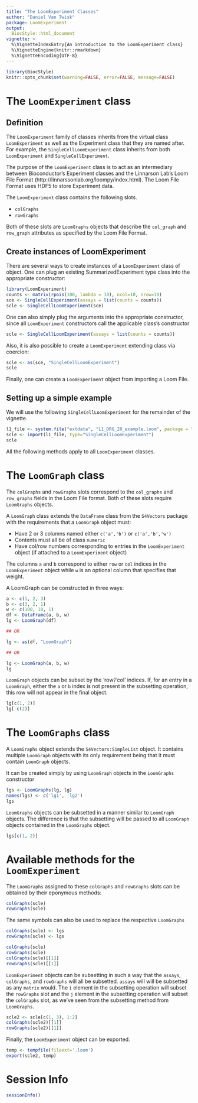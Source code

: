 ```yaml
---
title: "The LoomExperiment Classes"
author: "Daniel Van Twisk"
package: LoomExperiment
output:
  BiocStyle::html_document
vignette: >
  %\VignetteIndexEntry{An introduction to the LoomExperiment class}
  %\VignetteEngine{knitr::rmarkdown}
  %\VignetteEncoding{UTF-8}
---
```


```r
library(BiocStyle)
knitr::opts_chunk$set(warning=FALSE, error=FALSE, message=FALSE)
```

# The `LoomExperiment` class

## Definition

The `LoomExperiment` family of classes inherits from the virtual class `LoomExperiment` as well as the Experiment class that they are named after. For example, the `SingleCellLoomExperiment` class inherits from both `LoomExperiment` and `SingleCellExperiment`.

The purpose of the `LoomExperiment` class is to act as an intermediary between Bioconductor's Experiment classes and the Linnarson Lab's Loom File Format (http://linnarssonlab.org/loompy/index.html).  The Loom File Format uses HDF5 to store Experiment data.

The `LoomExperiment` class contains the following slots.

* `colGraphs`
* `rowGraphs`

Both of these slots are `LoomGraphs` objects that describe the `col_graph` and `row_graph` attributes as specified by the Loom File Format.

## Create instances of LoomExperiment

There are several  ways to create instances of a `LoomExperiment` class of object.  One can plug an existing SummarizedExperiment type class into the appropriate constructor:

```r
library(LoomExperiment)
counts <- matrix(rpois(100, lambda = 10), ncol=10, nrow=10)
sce <- SingleCellExperiment(assays = list(counts = counts))
scle <- SingleCellLoomExperiment(sce)
```

One can also simply plug the arguments into the appropriate constructor, since all `LoomExperiment` constructors call the applicable class's constructor

```r
scle <- SingleCellLoomExperiment(assays = list(counts = counts))
```

Also, it is also possible to create a `LoomExperiment` extending class via coercion:

```r
scle <- as(sce, "SingleCellLoomExperiment")
scle
```

Finally, one can create a `LoomExperiment` object from importing a Loom File.

## Setting up a simple example

We will use the following `SingleCellLoomExperiment` for the remainder of the vignette.

```r
l1_file <- system.file("extdata", "L1_DRG_20_example.loom", package = "LoomExperiment")
scle <- import(l1_file, type="SingleCellLoomExperiment")
scle
```

All the following methods apply to all `LoomExperiment` classes.

# The `LoomGraph` class

The `colGraphs` and `rowGraphs` slots correspond to the `col_graphs` and `row_graphs` fields in the Loom File format.  Both of these slots require `LoomGraphs` objects.

A `LoomGraph` class extends the `DataFrame` class from the `S4Vectors` package with the requirements that a `LoomGraph` object must:

* Have 2 or 3 columns named either `c('a','b')` or `c('a','b','w')`
* Contents must all be of class `numeric`
* Have col/row numbers corresponding to entries in the `LoomExperiment` object (if attached to a `LoomExperiment` object)

The columns `a` and `b` correspond to either `row` or `col` indices in the `LoomExperiment` object while `w` is an optional column that specifies that weight.

A LoomGraph can be constructed in three ways:

```r
a <- c(1, 2, 3)
b <- c(3, 2, 1)
w <- c(100, 10, 1)
df <- DataFrame(a, b, w)
lg <- LoomGraph(df)

## OR

lg <- as(df, "LoomGraph")

## OR

lg <- LoomGraph(a, b, w)
lg
```

`LoomGraph` objects can be subset by the 'row'/'col' indices.  If, for an entry in a `LoomGraph`, either the `a` or `b` index is not present in the subsetting operation, this row will not appear in the final object.

```r
lg[c(1, 2)]
lg[-c(2)]
```

# The `LoomGraphs` class

A `LoomGraphs` object extends the `S4Vectors:SimpleList` object.  It contains multiple `LoomGraph` objects with its only requirement being that it must contain `LoomGraph` objects.

It can be created simply by using `LoomGraph` objects in the `LoomGraphs` constructor

```r
lgs <- LoomGraphs(lg, lg)
names(lgs) <- c('lg1', 'lg2')
lgs
```

`LoomGraphs` objects can be subsetted in a manner similar to `LoomGraph` objects.  The difference is that the subsetting will be passed to all `LoomGraph` objects contained in the `LoomGraphs` object.

```r
lgs[c(1, 2)]
```

# Available methods for the `LoomExperiment` 

The `LoomGraphs` assigned to these `colGraphs` and `rowGraphs` slots can be obtained by their eponymous methods:

```r
colGraphs(scle)
rowGraphs(scle)
```

The same symbols can also be used to replace the respective `LoomGraphs`

```r
colGraphs(scle) <- lgs
rowGraphs(scle) <- lgs

colGraphs(scle)
rowGraphs(scle)
colGraphs(scle)[[1]]
rowGraphs(scle)[[1]]
```

`LoomExperiment` objects can be subsetting in such a way that the `assays`, `colGraphs`, and `rowGraphs` will all be subsetted.  `assays` will will be subsetted as any `matrix` would.  The `i` element in the subsetting operation will subset the `rowGraphs` slot and the `j` element in the subsetting operation will subset the `colGraphs` slot, as we've seen from the subsetting method from `LoomGraphs`.

```r
scle2 <- scle[c(1, 3), 1:2]
colGraphs(scle2)[[1]]
rowGraphs(scle2)[[1]]
```

Finally, the `LoomExperiment` object can be exported.
```r
temp <- tempfile(fileext='.loom')
export(scle2, temp)
```

# Session Info

```r
sessionInfo()
```
